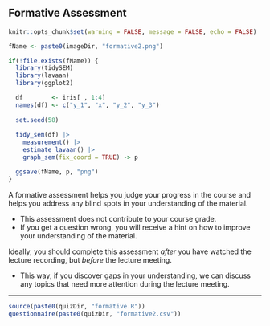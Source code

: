 ## Formative Assessment

```{r include = FALSE}
knitr::opts_chunk$set(warning = FALSE, message = FALSE, echo = FALSE)

fName <- paste0(imageDir, "formative2.png")

if(!file.exists(fName)) {
  library(tidySEM)
  library(lavaan)
  library(ggplot2)

  df        <- iris[ , 1:4]
  names(df) <- c("y_1", "x", "y_2", "y_3")
  
  set.seed(58)
  
  tidy_sem(df) |>
    measurement() |>
    estimate_lavaan() |>
    graph_sem(fix_coord = TRUE) -> p

  ggsave(fName, p, "png")
}
```

A formative assessment helps you judge your progress in the course and helps you 
address any blind spots in your understanding of the material. 

- This assessment does not contribute to your course grade.
- If you get a question wrong, you will receive a hint on how to improve your 
understanding of the material.

Ideally, you should complete this assessment  *after* you have watched the 
lecture recording, but *before* the lecture meeting. 

- This way, if you discover gaps in your understanding, we can discuss any 
topics that need more attention during the lecture meeting.

---

```{r results = "asis", echo = FALSE}
source(paste0(quizDir, "formative.R"))
questionnaire(paste0(quizDir, "formative2.csv"))
```
